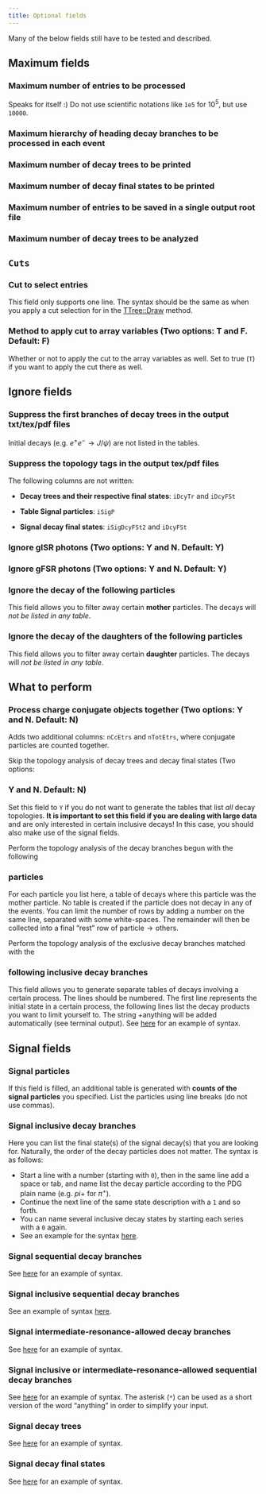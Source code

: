 ```yaml
---
title: Optional fields
---
```


:::{.callout-warning title="To do"}
Many of the below fields still have to be tested and described.
:::

## Maximum fields

### Maximum number of entries to be processed

Speaks for itself&nbsp;:) Do not use scientific notations like `1e5` for $10^5$, but use `10000`.

### Maximum hierarchy of heading decay branches to be processed in each event

### Maximum number of decay trees to be printed

### Maximum number of decay final states to be printed

### Maximum number of entries to be saved in a single output root file

### Maximum number of decay trees to be analyzed

## `Cuts`

### Cut to select entries

This field only supports one line. The syntax should be the same as when you apply a cut selection for in the [TTree::Draw](https://root.cern.ch/doc/master/classTTree.html#a73450649dc6e54b5b94516c468523e45) method.

### Method to apply cut to array variables (Two options: T and F. Default: F)

Whether or not to apply the cut to the array variables as well. Set to true (`T`) if you want to apply the cut there as well.

## Ignore fields

### Suppress the first branches of decay trees in the output txt/tex/pdf files

Initial decays (e.g. $e^+e^- \rightarrow J/\psi$) are not listed in the tables.

### Suppress the topology tags in the output tex/pdf files

The following columns are not written:

- **Decay trees and their respective final states**: `iDcyTr` and `iDcyFSt`

- **Table Signal particles**: `iSigP`

- **Signal decay final states**: `iSigDcyFSt2` and `iDcyFSt`

### Ignore gISR photons (Two options: Y and N. Default: Y)

### Ignore gFSR photons (Two options: Y and N. Default: Y)

### Ignore the decay of the following particles

This field allows you to filter away certain **mother** particles. The decays will _not be listed in any table_.

### Ignore the decay of the daughters of the following particles

This field allows you to filter away certain **daughter** particles. The decays will _not be listed in any table_.

## What to perform

### Process charge conjugate objects together (Two options: Y and N. Default: N)

Adds two additional columns: `nCcEtrs` and `nTotEtrs`, where conjugate particles are counted together. <!-- cspell:ignore Etrs -->

Skip the topology analysis of decay trees and decay final states (Two options:

### Y and N. Default: N)

Set this field to `Y` if you do not want to generate the tables that list _all_ decay topologies. **It is important to set this field if you are dealing with large data** and are only interested in certain inclusive decays! In this case, you should also make use of the signal fields.

Perform the topology analysis of the decay branches begun with the following

### particles

For each particle you list here, a table of decays where this particle was the mother particle. No table is created if the particle does not decay in any of the events. You can limit the number of rows by adding a number on the same line, separated with some white-spaces. The remainder will then be collected into a final "rest" row of $\text{particle} \rightarrow \text{others}$.

Perform the topology analysis of the exclusive decay branches matched with the

### following inclusive decay branches

This field allows you to generate separate tables of decays involving a certain process. The lines should be numbered. The first line represents the initial state in a certain process, the following lines list the decay products you want to limit yourself to. The string $+ \text{anything}$ will be added automatically (see terminal output). See [here](https://code.ihep.ac.cn/redeboer/IniSelect/-/tree/master/workarea/Analysis/TopoAna/v1.6.9/tutorials/ta3_extensions/ta32/ta322/ccbar_topoana.card) for an example of syntax.

## Signal fields

### Signal particles

If this field is filled, an additional table is generated with **counts of the signal particles** you specified. List the particles using line breaks (do not use commas).

### Signal inclusive decay branches

Here you can list the final state(s) of the signal decay(s) that you are looking for. Naturally, the order of the decay particles does not matter. The syntax is as follows:

- Start a line with a number (starting with `0`), then in the same line add a space or tab, and name list the decay particle according to the PDG plain name (e.g. $pi+$ for $\pi^+$).
- Continue the next line of the same state description with a `1` and so forth.
- You can name several inclusive decay states by starting each series with a `0` again.
- See an example for the syntax [here](https://code.ihep.ac.cn/redeboer/IniSelect/-/tree/master/workarea/Analysis/TopoAna/v1.6.9/tutorials/ta4_signals/ta42_sig_inc_evt_brs/ta423/uubar_topoana.card).

### Signal sequential decay branches

See [here](https://code.ihep.ac.cn/redeboer/IniSelect/-/tree/master/workarea/Analysis/TopoAna/v1.6.9/tutorials/ta4_signals/ta43_sig_seq_evt_brs/ta431_3_2/mixed_topoana.card) for an example of syntax.

### Signal inclusive sequential decay branches

See an example of syntax [here](https://code.ihep.ac.cn/redeboer/IniSelect/-/tree/master/workarea/Analysis/TopoAna/v1.6.9/tutorials/ta4_signals/ta44_sig_inc_seq_evt_brs/ta441/Dz2KsPiPi_topoana.card).

### Signal intermediate-resonance-allowed decay branches

See [here](https://code.ihep.ac.cn/redeboer/IniSelect/-/tree/master/workarea/Analysis/TopoAna/v1.6.9/tutorials/ta4_signals/ta45_sig_ira_evt_brs/ta451/mixed_topoana.card) for an example of syntax.

### Signal inclusive or intermediate-resonance-allowed sequential decay branches

See [here](https://code.ihep.ac.cn/redeboer/IniSelect/-/tree/master/workarea/Analysis/TopoAna/v1.6.9/tutorials/ta4_signals/ta46_sig_inc_or_ira_seq_evt_brs/ta463_2/mixed_topoana.card) for an example of syntax. The asterisk (`*`) can be used as a short version of the word "anything" in order to simplify your input.

### Signal decay trees

See [here](https://code.ihep.ac.cn/redeboer/IniSelect/-/tree/master/workarea/Analysis/TopoAna/v1.6.9/tutorials/ta4_signals/ta47_sig_evt_trs/ta462/mixed_topoana.card) for an example of syntax.

### Signal decay final states

See [here](https://code.ihep.ac.cn/redeboer/IniSelect/-/tree/master/workarea/Analysis/TopoAna/v1.6.9/tutorials/ta4_signals/ta48_sig_evt_f_sts/ta472/mixed_topoana.card) for an example of syntax.
